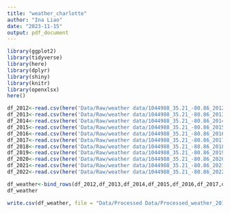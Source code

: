 ```yaml
---
title: "weather_charlotte"
author: "Ina Liao"
date: "2023-11-15"
output: pdf_document
---
```


```r
library(ggplot2)
library(tidyverse)
library(here)
library(dplyr)
library(shiny)
library(knitr)
library(openxlsx)
here()
```

```r
df_2012<-read.csv(here('Data/Raw/weather data/1044988_35.21_-80.86_2012.csv'),skip=2,stringsAsFactors = TRUE)
df_2013<-read.csv(here('Data/Raw/weather data/1044988_35.21_-80.86_2013.csv'),skip=2,stringsAsFactors = TRUE)
df_2014<-read.csv(here('Data/Raw/weather data/1044988_35.21_-80.86_2014.csv'),skip=2,stringsAsFactors = TRUE)
df_2015<-read.csv(here('Data/Raw/weather data/1044988_35.21_-80.86_2015.csv'),skip=2,stringsAsFactors = TRUE)
df_2016<-read.csv(here('Data/Raw/weather data/1044988_35.21_-80.86_2016.csv'),skip=2,stringsAsFactors = TRUE)
df_2017<-read.csv(here('Data/Raw/weather data/1044988_35.21_-80.86_2017.csv'),skip=2,stringsAsFactors = TRUE)
df_2018<-read.csv(here('Data/Raw/weather data/1044988_35.21_-80.86_2018.csv'),skip=2,stringsAsFactors = TRUE)
df_2019<-read.csv(here('Data/Raw/weather data/1044988_35.21_-80.86_2019.csv'),skip=2,stringsAsFactors = TRUE)
df_2020<-read.csv(here('Data/Raw/weather data/1044988_35.21_-80.86_2020.csv'),skip=2,stringsAsFactors = TRUE)
df_2021<-read.csv(here('Data/Raw/weather data/1044988_35.21_-80.86_2021.csv'),skip=2,stringsAsFactors = TRUE)
df_2022<-read.csv(here('Data/Raw/weather data/1044988_35.21_-80.86_2022.csv'),skip=2,stringsAsFactors = TRUE)

df_weather<-bind_rows(df_2012,df_2013,df_2014,df_2015,df_2016,df_2017,df_2018,df_2019,df_2020,df_2021,df_2022)
df_weather
```

```r
write.csv(df_weather, file = "Data/Processed Data/Processed_weather_2012-2022.xlsx", row.names = FALSE)
```